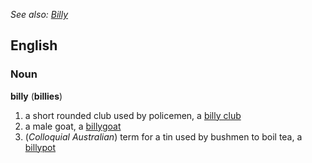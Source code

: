 ''See also: [[Billy]]''
==English==
===Noun===
'''billy''' ('''billies''')
#a short rounded club used by policemen, a [[billy club]]
#a male goat, a [[billygoat]]
#(''Colloquial Australian'') term for a tin used by bushmen to boil tea, a [[billypot]]